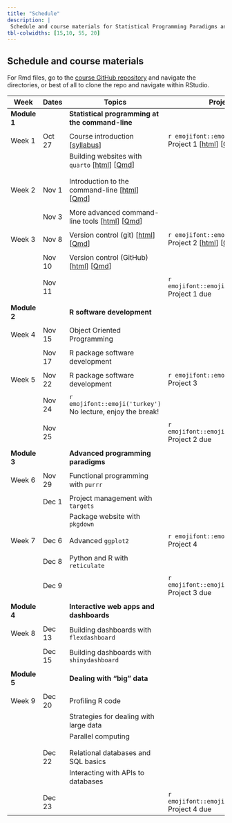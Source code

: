 ```yaml
---
title: "Schedule"
description: |
 Schedule and course materials for Statistical Programming Paradigms and Workflows (JHSPH Biostatistics 140.840 Fall 2022).
tbl-colwidths: [15,10, 55, 20]
---
```


## Schedule and course materials


For Rmd files, go to the [course GitHub repository](https://github.com/stephaniehicks/jhustatprogramming2022) and navigate the directories, or best of all to clone the repo and navigate within RStudio.

::: column-page
| Week         | Dates   | Topics | Projects  |
|---|---|---|---|---|
| **Module 1** | | **Statistical programming at the command-line**  | |
| | | |
| Week 1 | Oct 27  | Course introduction \[[syllabus](syllabus.qmd)\] | `r emojifont::emoji('palm_tree')` Project 1 \[[html](projects/2022-10-27-project-1/index.qmd)\] \[[Qmd](https://github.com/stephaniehicks/jhustatprogramming2022/blob/main/projects/2022-10-27-project-1/index.qmd)\]  |
| | | Building websites with `quarto` \[[html](posts/2022-10-27-build-website/index.qmd)\] \[[Qmd](https://github.com/stephaniehicks/jhustatprogramming2022/blob/main/posts/2022-10-27-build-website/index.qmd)\] | | 
| | | | |
| | | | |
| Week 2 | Nov 1  | Introduction to the command-line \[[html](posts/2022-11-01-command-line-part-1/index.qmd)\] \[[Qmd](https://github.com/stephaniehicks/jhustatprogramming2022/blob/main/posts/2022-11-01-command-line-part-1/index.qmd)\]  |   |
| | | | | 
| | Nov 3  | More advanced command-line tools \[[html](posts/2022-11-03-command-line-part-2/index.qmd)\] \[[Qmd](https://github.com/stephaniehicks/jhustatprogramming2022/blob/main/posts/2022-11-03-command-line-part-2/index.qmd)\] | |
| | |  | | 
| Week 3  | Nov 8 |  Version control (git) \[[html](posts/2022-11-08-version-control-part-1/index.qmd)\] \[[Qmd](https://github.com/stephaniehicks/jhustatprogramming2022/blob/main/posts/2022-11-08-version-control-part-1/index.qmd)\] | `r emojifont::emoji('palm_tree')` Project 2 \[[html](projects/2022-11-08-project-2/index.qmd)\] \[[Qmd](https://github.com/stephaniehicks/jhustatprogramming2022/blob/main/projects/2022-11-08-project-2/index.qmd)\]  | 
| | | |                            | | | |
| | Nov 10 | Version control (GitHub) \[[html](posts/2022-11-10-version-control-part-2/index.qmd)\] \[[Qmd](https://github.com/stephaniehicks/jhustatprogramming2022/blob/main/posts/2022-11-10-version-control-part-2/index.qmd)\]  |   |
| | | | | 
| | Nov 11 | | `r emojifont::emoji('fallen_leaf')` Project 1 due | 
| | | | | 
| **Module 2** |         | **R software development** | |  
| | | |
| Week 4 | Nov 15 | Object Oriented Programming  |  | 
| | | | |
| | Nov 17 | R package software development |  | 
| | | | | 
| Week 5   | Nov 22 | R package software development | `r emojifont::emoji('palm_tree')` Project 3 | 
| | | | | 
| |  Nov 24 | `r emojifont::emoji('turkey')` No lecture, enjoy the break! | | 
| | | | |
| | Nov 25 | |  `r emojifont::emoji('fallen_leaf')` Project 2 due |
| | | | | 
| **Module 3** |         | **Advanced programming paradigms** | |  
| | | | | 
| Week 6 | Nov 29 | Functional programming with `purrr` |   |
| | | | | 
| | Dec 1  | Project management with `targets` | |
| | | Package website with `pkgdown` | |
| | | | | 
| Week 7 | Dec 6  | Advanced `ggplot2`  |  `r emojifont::emoji('palm_tree')` Project 4  | 
| | | |
| | Dec 8  | Python and R with `reticulate` | | 
| | | | | 
| | Dec 9  | |  `r emojifont::emoji('fallen_leaf')` Project 3 due | 
| | | |
| **Module 4** |  | **Interactive web apps and dashboards**  | | 
| | | |
|  Week 8 | Dec 13  |  Building  dashboards with `flexdashboard` | | 
| | | |
| | Dec 15  | Building dashboards with `shinydashboard`  | | 
| | | |
| **Module 5** |  | **Dealing with "big" data**  | | 
| | | |
| Week 9       | Dec 20  | Profiling R code  |  | 
| |  | Strategies for dealing with large data | | 
| | | Parallel computing | | 
|      |  |  | | 
| | | |
| | Dec 22  | Relational databases and SQL basics  | | 
| |  | Interacting with APIs to databases | | 
| | | |
| | Dec 23  | | `r emojifont::emoji('fallen_leaf')` Project 4 due  |
:::
